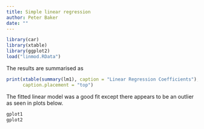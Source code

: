 ```yaml
---
title: Simple linear regression
author: Peter Baker
date: ""
---
```


```r
library(car)
library(xtable)
library(ggplot2)
load("linmod.RData")
```

The results are summarised as
```r
print(xtable(summary(lm1), caption = "Linear Regression Coefficients"),
      caption.placement = "top")
```

The fitted linear model was a good fit except there appears to be an
outlier as seen in plots below.
```r
gplot1
gplot2
```

